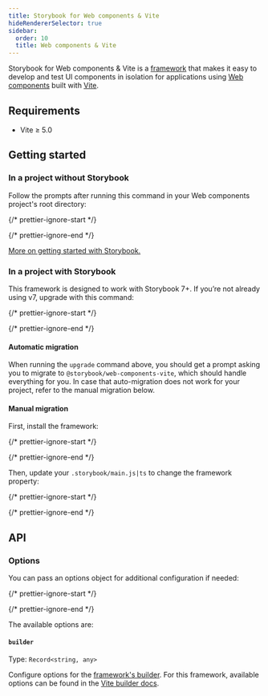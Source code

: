 ```yaml
---
title: Storybook for Web components & Vite
hideRendererSelector: true
sidebar:
  order: 10
  title: Web components & Vite
---
```


Storybook for Web components & Vite is a [framework](../../contribute/framework.mdx) that makes it easy to develop and test UI components in isolation for applications using [Web components](https://www.webcomponents.org/introduction) built with [Vite](https://vitejs.dev/).

## Requirements

* Vite ≥ 5.0

## Getting started

### In a project without Storybook

Follow the prompts after running this command in your Web components project's root directory:

{/* prettier-ignore-start */}

<CodeSnippets path="create-command.md" />

{/* prettier-ignore-end */}

[More on getting started with Storybook.](../install.mdx)

### In a project with Storybook

This framework is designed to work with Storybook 7+. If you’re not already using v7, upgrade with this command:

{/* prettier-ignore-start */}

<CodeSnippets path="storybook-upgrade.md" />

{/* prettier-ignore-end */}

#### Automatic migration

When running the `upgrade` command above, you should get a prompt asking you to migrate to `@storybook/web-components-vite`, which should handle everything for you. In case that auto-migration does not work for your project, refer to the manual migration below.

#### Manual migration

First, install the framework:

{/* prettier-ignore-start */}

<CodeSnippets path="web-components-vite-install.md" />

{/* prettier-ignore-end */}

Then, update your `.storybook/main.js|ts` to change the framework property:

{/* prettier-ignore-start */}

<CodeSnippets path="web-components-vite-add-framework.md" />

{/* prettier-ignore-end */}

## API

### Options

You can pass an options object for additional configuration if needed:

{/* prettier-ignore-start */}

<CodeSnippets path="web-components-vite-framework-options.md" />

{/* prettier-ignore-end */}

The available options are:

#### `builder`

Type: `Record<string, any>`

Configure options for the [framework's builder](../../api/main-config/main-config-framework.mdx#optionsbuilder). For this framework, available options can be found in the [Vite builder docs](../../builders/vite.mdx).
